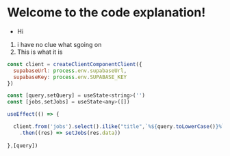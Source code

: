 # Welcome to the code explanation!

- Hi
1. i have no clue what sgoing on
2. This is what it is

~~~jsx /const/#v
const client = createClientComponentClient({
  supabaseUrl: process.env.supabaseUrl,
  supabaseKey: process.env.SUPABASE_KEY
})

const [query,setQuery] = useState<string>('')
const [jobs,setJobs] = useState<any>([])

useEffect(() => {

  client.from('jobs').select().ilike("title",`%${query.toLowerCase()}%`)
    .then((res) => setJobs(res.data))
    
},[query])

~~~

